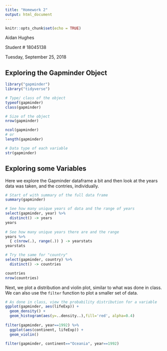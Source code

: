 ```yaml
---
title: "Homework 2"
output: html_document
---
```


```r
knitr::opts_chunk$set(echo = TRUE)
```

Aidan Hughes

Student \# 18045138

Tuesday, September 25, 2018

## Exploring the Gapminder Object

```r
library("gapminder")
library("tidyverse")

# Type/ class of the object
typeof(gapminder)
class(gapminder)

# Size of the object
nrow(gapminder)

ncol(gapminder)
# or
length(gapminder)

# Data type of each variable
str(gapminder)

```



## Exploring some Variables

Here we explore the Gapminder dataframe a bit and then look at the years data was taken, and the contries, individually.

```r
# Start of with summary of the full data frame
summary(gapminder)

# See how many unique years of data and the range of years
select(gapminder, year) %>%
  distinct() -> years
years
  
# See how many unique years there are and the range
years %>%
  { c(nrow(.), range(.)) } -> yearstats
yearstats

# Try the same for "country"
select(gapminder, country) %>%
  distinct() -> countries

countries
nrow(countries)


```

Next, we plot a distribution and violin plot, similar to what was done in class. We can also use the `filter` function to plot a smaller set of data.

```r

# As done in class, view the probability distribution for a variable
ggplot(gapminder, aes(lifeExp)) +
  geom_density() +
  geom_histogram(aes(y=..density..),fill='red', alpha=0.4)
  
filter(gapminder, year==1992) %>%
  ggplot(aes(continent, lifeExp)) +
  geom_violin()

filter(gapminder, continent=="Oceania", year==1992)
```


